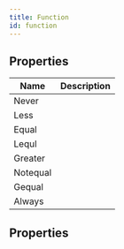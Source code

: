 ```yaml
---
title: Function
id: function
---
```


## Properties

| Name | Description |
| - | - |
| Never |  |
| Less |  |
| Equal |  |
| Lequl |  |
| Greater |  |
| Notequal |  |
| Gequal |  |
| Always |  |
## Properties

